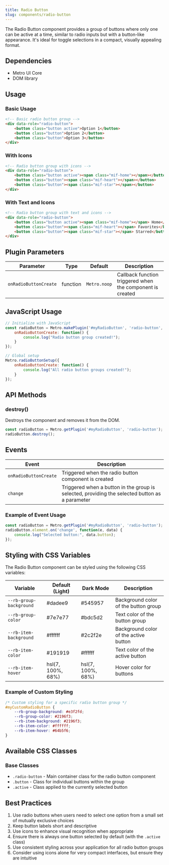 ```yaml
---
title: Radio Button
slug: components/radio-button
---
```


The Radio Button component provides a group of buttons where only one can be active at a time, similar to radio inputs but with a button-like appearance. It's ideal for toggle selections in a compact, visually appealing format.

## Dependencies

- Metro UI Core
- DOM library

## Usage

### Basic Usage

```html
<!-- Basic radio button group -->
<div data-role="radio-button">
    <button class="button active">Option 1</button>
    <button class="button">Option 2</button>
    <button class="button">Option 3</button>
</div>
```

### With Icons

```html
<!-- Radio button group with icons -->
<div data-role="radio-button">
    <button class="button active"><span class="mif-home"></span></button>
    <button class="button"><span class="mif-heart"></span></button>
    <button class="button"><span class="mif-star"></span></button>
</div>
```

### With Text and Icons

```html
<!-- Radio button group with text and icons -->
<div data-role="radio-button">
    <button class="button active"><span class="mif-home"></span> Home</button>
    <button class="button"><span class="mif-heart"></span> Favorites</button>
    <button class="button"><span class="mif-star"></span> Starred</button>
</div>
```

## Plugin Parameters

| Parameter | Type | Default | Description |
| --------- | ---- | ------- | ----------- |
| `onRadioButtonCreate` | function | `Metro.noop` | Callback function triggered when the component is created |

## JavaScript Usage

```javascript
// Initialize with JavaScript
const radioButton = Metro.makePlugin('#myRadioButton', 'radio-button', {
    onRadioButtonCreate: function() {
        console.log("Radio button group created!");
    }
});

// Global setup
Metro.radioButtonSetup({
    onRadioButtonCreate: function() {
        console.log("All radio button groups created!");
    }
});
```

## API Methods

### destroy()
Destroys the component and removes it from the DOM.

```javascript
const radioButton = Metro.getPlugin('#myRadioButton', 'radio-button');
radioButton.destroy();
```

## Events

| Event | Description |
| ----- | ----------- |
| `onRadioButtonCreate` | Triggered when the radio button component is created |
| `change` | Triggered when a button in the group is selected, providing the selected button as a parameter |

### Example of Event Usage

```javascript
const radioButton = Metro.getPlugin('#myRadioButton', 'radio-button');
radioButton.element.on('change', function(e, data) {
    console.log("Selected button:", data.button);
});
```

## Styling with CSS Variables

The Radio Button component can be styled using the following CSS variables:

| Variable | Default (Light) | Dark Mode | Description |
| -------- | --------------- | --------- | ----------- |
| `--rb-group-background` | #dadee9 | #545957 | Background color of the button group |
| `--rb-group-color` | #7e7e77 | #bdc5d2 | Text color of the button group |
| `--rb-item-background` | #ffffff | #2c2f2e | Background color of the active button |
| `--rb-item-color` | #191919 | #ffffff | Text color of the active button |
| `--rb-item-hover` | hsl(7, 100%, 68%) | hsl(7, 100%, 68%) | Hover color for buttons |

### Example of Custom Styling

```css
/* Custom styling for a specific radio button group */
#myCustomRadioButton {
    --rb-group-background: #e3f2fd;
    --rb-group-color: #2196f3;
    --rb-item-background: #2196f3;
    --rb-item-color: #ffffff;
    --rb-item-hover: #64b5f6;
}
```

## Available CSS Classes

### Base Classes
- `.radio-button` - Main container class for the radio button component
- `.button` - Class for individual buttons within the group
- `.active` - Class applied to the currently selected button

## Best Practices

1. Use radio buttons when users need to select one option from a small set of mutually exclusive choices
2. Keep button labels short and descriptive
3. Use icons to enhance visual recognition when appropriate
4. Ensure there is always one button selected by default (with the `.active` class)
5. Use consistent styling across your application for all radio button groups
6. Consider using icons alone for very compact interfaces, but ensure they are intuitive
